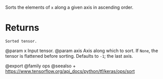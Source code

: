Sorts the elements of `x` along a given axis in ascending order.

# Returns
    Sorted tensor.

@param x Input tensor.
@param axis Axis along which to sort. If `None`, the tensor is flattened
    before sorting. Defaults to `-1`; the last axis.

@export
@family ops
@seealso
+ <https://www.tensorflow.org/api_docs/python/tf/keras/ops/sort>
